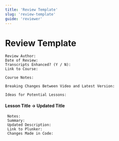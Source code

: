 ```yaml
---
title: 'Review Template'
slug: 'review-template'
guide: 'reviewer'
---
```


# Review Template

```
Review Author:
Date of Review:
Transcripts Enhanced? (Y / N):
Link to Course:
```

```
Course Notes:
```

```
Breaking Changes Between Video and Latest Version:
```

```
Ideas for Potential Lessons:
```

#### Lesson Title → Updated Title

```
 Notes:
 Summary:
 Updated Description:
 Link to Plunker:
 Changes Made in Code:
```
